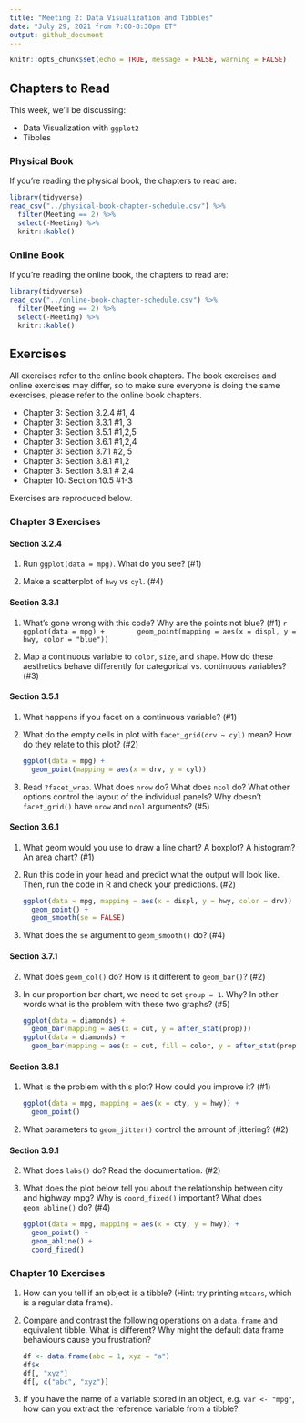 ```yaml
---
title: "Meeting 2: Data Visualization and Tibbles"
date: "July 29, 2021 from 7:00-8:30pm ET"
output: github_document
---
```


```r
knitr::opts_chunk$set(echo = TRUE, message = FALSE, warning = FALSE)
```

## Chapters to Read

This week, we'll be discussing: 

- Data Visualization with `ggplot2`
- Tibbles

### Physical Book

If you're reading the physical book, the chapters to read are: 

```r
library(tidyverse)
read_csv("../physical-book-chapter-schedule.csv") %>% 
  filter(Meeting == 2) %>% 
  select(-Meeting) %>% 
  knitr::kable()
```

### Online Book

If you're reading the online book, the chapters to read are: 

```r
library(tidyverse)
read_csv("../online-book-chapter-schedule.csv") %>% 
  filter(Meeting == 2) %>% 
  select(-Meeting) %>% 
  knitr::kable()
```

## Exercises 

All exercises refer to the online book chapters. The book exercises and online exercises may differ, so to make sure everyone is doing the same exercises, please refer to the online book chapters.

- Chapter 3: Section 3.2.4 #1, 4
- Chapter 3: Section 3.3.1 #1, 3
- Chapter 3: Section 3.5.1 #1,2,5
- Chapter 3: Section 3.6.1 #1,2,4
- Chapter 3: Section 3.7.1 #2, 5
- Chapter 3: Section 3.8.1 #1,2
- Chapter 3: Section 3.9.1 # 2,4
- Chapter 10: Section 10.5 #1-3

Exercises are reproduced below.

### Chapter 3 Exercises

#### Section 3.2.4

1.  Run `ggplot(data = mpg)`.
    What do you see? (#1)


4.  Make a scatterplot of `hwy` vs `cyl`. (#4)

#### Section 3.3.1

1.  What's gone wrong with this code?
    Why are the points not blue? (#1)
    ```r
    ggplot(data = mpg) + 
      geom_point(mapping = aes(x = displ, y = hwy, color = "blue"))
    ```


3.  Map a continuous variable to `color`, `size`, and `shape`.
    How do these aesthetics behave differently for categorical vs. continuous variables? (#3)

#### Section 3.5.1

1.  What happens if you facet on a continuous variable? (#1)

2.  What do the empty cells in plot with `facet_grid(drv ~ cyl)` mean?
    How do they relate to this plot? (#2)

    ```r
    ggplot(data = mpg) + 
      geom_point(mapping = aes(x = drv, y = cyl))
    ```

5.  Read `?facet_wrap`.
    What does `nrow` do?
    What does `ncol` do?
    What other options control the layout of the individual panels?
    Why doesn't `facet_grid()` have `nrow` and `ncol` arguments? (#5)


#### Section 3.6.1

1.  What geom would you use to draw a line chart?
    A boxplot?
    A histogram?
    An area chart? (#1)

2.  Run this code in your head and predict what the output will look like.
    Then, run the code in R and check your predictions. (#2)

    ```r
    ggplot(data = mpg, mapping = aes(x = displ, y = hwy, color = drv)) + 
      geom_point() + 
      geom_smooth(se = FALSE)
    ```

4.  What does the `se` argument to `geom_smooth()` do? (#4)

#### Section 3.7.1

2.  What does `geom_col()` do?
    How is it different to `geom_bar()`? (#2)

5.  In our proportion bar chart, we need to set `group = 1`.
    Why?
    In other words what is the problem with these two graphs? (#5)

    ```r
    ggplot(data = diamonds) + 
      geom_bar(mapping = aes(x = cut, y = after_stat(prop)))
    ggplot(data = diamonds) + 
      geom_bar(mapping = aes(x = cut, fill = color, y = after_stat(prop)))
    ```

#### Section 3.8.1

1.  What is the problem with this plot?
    How could you improve it? (#1)

    ```r
    ggplot(data = mpg, mapping = aes(x = cty, y = hwy)) + 
      geom_point()
    ```

2.  What parameters to `geom_jitter()` control the amount of jittering? (#2)

#### Section 3.9.1

2.  What does `labs()` do?
    Read the documentation. (#2)

4.  What does the plot below tell you about the relationship between city and highway mpg?
    Why is `coord_fixed()` important?
    What does `geom_abline()` do? (#4)

    ```r
    ggplot(data = mpg, mapping = aes(x = cty, y = hwy)) +
      geom_point() + 
      geom_abline() +
      coord_fixed()
    ```


### Chapter 10 Exercises

1.  How can you tell if an object is a tibble?
    (Hint: try printing `mtcars`, which is a regular data frame).

2.  Compare and contrast the following operations on a `data.frame` and equivalent tibble.
    What is different?
    Why might the default data frame behaviours cause you frustration?

    ```r
    df <- data.frame(abc = 1, xyz = "a")
    df$x
    df[, "xyz"]
    df[, c("abc", "xyz")]
    ```

3.  If you have the name of a variable stored in an object, e.g. `var <- "mpg"`, how can you extract the reference variable from a tibble?

